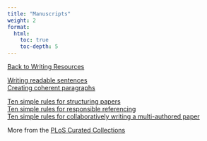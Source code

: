 ```yaml
---
title: "Manuscripts"
weight: 2
format: 
  html: 
    toc: true
    toc-depth: 5
---
```

[[Back to Writing Resources](../writing.qmd)]{.aside}

[Writing readable sentences](https://www.northwestern.edu/climb/resources/written-communication/5-principles-readable-sentences.html)  
[Creating coherent paragraphs](https://www.northwestern.edu/climb/resources/written-communication/Creating-Coherent-Paragraphs.html)  

[Ten simple rules for structuring papers](https://journals.plos.org/ploscompbiol/article?id=10.1371/journal.pcbi.1005619)    
[Ten simple rules for responsible referencing](https://journals.plos.org/ploscompbiol/article?id=10.1371/journal.pcbi.1006036)  
[Ten simple rules for collaboratively writing a multi-authored paper](https://journals.plos.org/ploscompbiol/article?id=10.1371/journal.pcbi.1006508)  
[]()  

More from the [PLoS Curated Collections](https://collections.plos.org/collection/ten-simple-rules/)